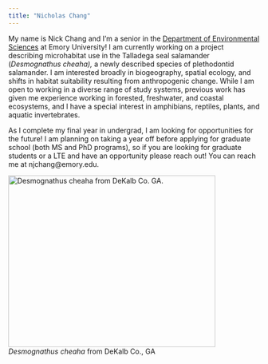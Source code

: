 ```yaml
---
title: "Nicholas Chang"
---
```


My name is Nick Chang and I'm a senior in the [Department of Environmental Sciences](envs.emory.edu) at Emory University! I am currently working on a project describing microhabitat use in the Talladega seal salamander (*Desmognathus cheaha),* a newly described species of plethodontid salamander. I am interested broadly in biogeography, spatial ecology, and shifts in habitat suitability resulting from anthropogenic change. While I am open to working in a diverse range of study systems, previous work has given me experience working in forested, freshwater, and coastal ecosystems, and I have a special interest in amphibians, reptiles, plants, and aquatic invertebrates.

As I complete my final year in undergrad, I am looking for opportunities for the future! I am planning on taking a year off before applying for graduate school (both MS and PhD programs), so if you are looking for graduate students or a LTE and have an opportunity please reach out! You can reach me at njchang\@emory.edu.

![Desmognathus cheaha from DeKalb Co. GA.](images/Desmognathus_cheaha_2023-12-03-01.JPG){width="415" height="344"}\
*Desmognathus cheaha* from DeKalb Co., GA
